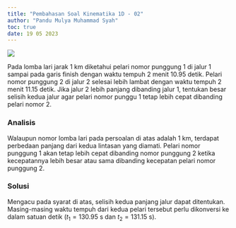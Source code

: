 ```yaml
---
title: "Pembahasan Soal Kinematika 1D - 02"
author: "Pandu Mulya Muhammad Syah"
toc: true
date: 19 05 2023
---
```


![](img/tb-kinematik-1d-02.png)

Pada lomba lari jarak 1 km diketahui pelari nomor punggung 1 di jalur 1 sampai pada garis finish dengan waktu tempuh 2 menit 10.95 detik. Pelari nomor punggung 2 di jalur 2 selesai lebih lambat dengan waktu tempuh 2 menit 11.15 detik. Jika jalur 2 lebih panjang dibanding jalur 1, tentukan besar selisih kedua jalur agar pelari nomor punggu 1 tetap lebih cepat dibanding pelari nomor 2.


### Analisis

Walaupun nomor lomba lari pada persoalan di atas adalah 1 km, terdapat perbedaan panjang dari kedua lintasan yang diamati. Pelari nomor punggung 1 akan tetap lebih cepat dibanding nomor punggung 2 ketika kecepatannya lebih besar atau sama dibanding kecepatan pelari nomor punggung 2.

```{=tex}
\begin{align*}
v_1 &\geq v_2
\end{align*}
```

### Solusi

Mengacu pada syarat di atas, selisih kedua panjang jalur dapat ditentukan. Masing-masing waktu tempuh dari kedua pelari tersebut perlu dikonversi ke dalam satuan detik ($t_1 = 130.95 \text{ s}$ dan $t_2 = 131.15 \text{ s}$).

```{=tex}
\begin{align*}
v_1 &\geq v_2\\
\frac{L_1}{t_1} &= \frac{L_2}{t_2}\\
\frac{L_1}{L_2} &= \frac{t_1}{t_2}\\
\frac{L_1}{L_2} &= \frac{130.95}{131.15}\\
L_2 &= L_1 \cdot \frac{131.15}{130.95}\\
L_2 - L_1 &= 1000 \cdot \left( \frac{131.15}{130.95} - 1\right)\\
L_2 - L_1 &= 1.53 \text{ m}
\end{align*}
```